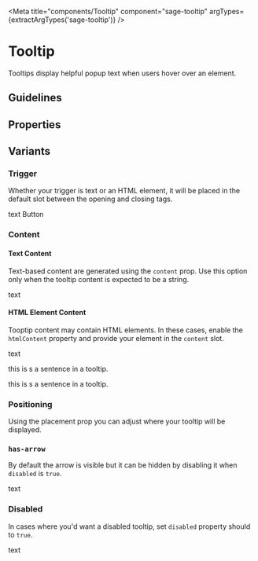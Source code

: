 


<Meta
  title="components/Tooltip"
  component="sage-tooltip"
  argTypes={extractArgTypes('sage-tooltip')}
/>

# Tooltip
<p>Tooltips display helpful popup text when users hover over an element.</p>

## Guidelines

## Properties

<ArgsTable of="sage-tooltip" />

## Variants
### Trigger
Whether your trigger is text or an HTML element, it will be placed in the default slot between the opening and closing tags.

<Story story={stories.Default} />

<Canvas>
<sage-tooltip content="this is tooltip content" has-arrow="true" placement="bottom-start">
  text
</sage-tooltip>
<sage-tooltip content="this is tooltip content" has-arrow="true" placement="right-start">
  <sage-button variant="secondary">Button</sage-button>
</sage-tooltip>
</Canvas>

### Content
#### Text Content
Text-based content are generated using the `content` prop. Use this option only when the
tooltip content is expected to be a string.

<Canvas>
<sage-tooltip content="this is tooltip content" has-arrow="true" placement="right">text</sage-tooltip>
</Canvas>

#### HTML Element Content
Tooptip content may contain HTML elements. In these cases,
enable the `htmlContent` property and provide your element in the `content` slot.

<Story story={stories.Slotted} />

<Canvas>
<sage-tooltip content="this is tooltip content" has-arrow="true" placement="right">
  text
  <div slot="content">
    <p>this is s a sentence in a tooltip.</p>
    <p>this is s a sentence in a tooltip.</p>
  </div>
</sage-tooltip>
</Canvas>

### Positioning
Using the placement prop you can adjust where your tooltip will be displayed.

<Story story={stories.Positioning} />

### `has-arrow`
By default the arrow is visible but it can be hidden by disabling it when `disabled` is `true`.

<Story story={stories.NoArrow} />

<Canvas>
<sage-tooltip content="this is tooltip content" has-arrow="false" placement="right">text</sage-tooltip>
</Canvas>

### Disabled
In cases where you'd want a disabled tooltip, set `disabled` property should to `true`.

<Story story={stories.Disabled} />

<Canvas>
<sage-tooltip content="this is tooltip content" has-arrow="true" disabled="true" placement="right">text</sage-tooltip>
</Canvas>
